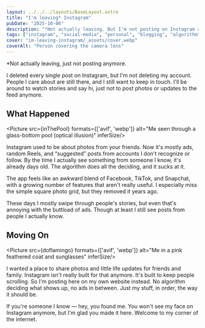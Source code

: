 ```yaml
---
layout: ../../../layouts/BaseLayout.astro
title: "I'm leaving* Instagram"
pubDate: "2025-10-06"
description: "*Not actually leaving. But I'm not posting on Instagram anymore — I deleted my posts and decided to skip the ads and algorithm. I wanted a quieter place to share photos and life updates, so I'm moving them here to my own website."
tags: ["instagram", "social-media", "personal", "blogging", "algorithm"]
cover: "im-leaving-instagram/_assets/cover.webp"
coverAlt: "Person covering the camera lens"
---
```


*Not actually leaving, just not posting anymore. 

I deleted every single post on Instagram, but I'm not deleting my account. People I care about are still there, and I still want to keep in touch. I'll be around to watch stories and say hi, just not to post photos or updates to the feed anymore.

## What Happened

<Picture src={inThePool} formats={['avif', 'webp']} alt="Me seen through a glass-bottom pool (optical illusion)" inferSize/>
 
Instagram used to be about photos from your friends. Now it's mostly ads, random Reels, and “suggested” posts from accounts I don't recognize or follow. By the time I actually see something from someone I know, it's already days old. The algorithm does all the deciding, and it sucks at it.

The app feels like an awkward blend of Facebook, TikTok, and Snapchat, with a growing number of features that aren't really useful. I especially miss the simple square photo grid, but they removed it years ago.

These days I mostly swipe through people's stories, but even that's annoying with the buttload of ads. Though at least I still see posts from people I actually know.

## Moving On

<Picture src={doflamingo} formats={['avif', 'webp']} alt="Me in a pink feathered coat and sunglasses" inferSize/>

I wanted a place to share photos and little life updates for friends and family. Instagram isn't really built for that anymore. It's built to keep people scrolling. So I'm posting here on my own website instead. No algorithm deciding what shows up, no ads in between. Just my stuff, in order, the way it should be.

If you're someone I know — hey, you found me. You won't see my face on Instagram anymore, but I'm glad you made it here. Welcome to my corner of the internet.
